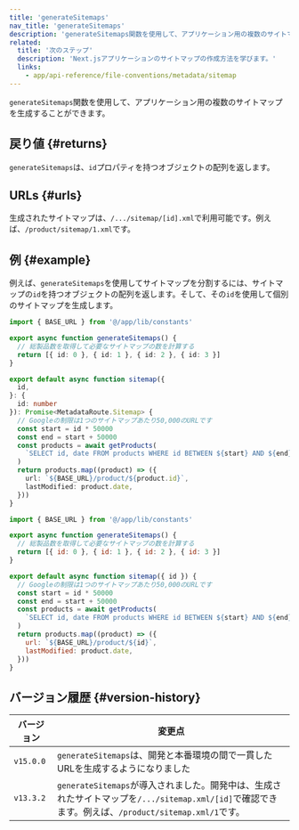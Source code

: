 ```yaml
---
title: 'generateSitemaps'
nav_title: 'generateSitemaps'
description: 'generateSitemaps関数を使用して、アプリケーション用の複数のサイトマップを作成する方法を学びます。'
related:
  title: '次のステップ'
  description: 'Next.jsアプリケーションのサイトマップの作成方法を学びます。'
  links:
    - app/api-reference/file-conventions/metadata/sitemap
---
```


`generateSitemaps`関数を使用して、アプリケーション用の複数のサイトマップを生成することができます。

## 戻り値 {#returns}

`generateSitemaps`は、`id`プロパティを持つオブジェクトの配列を返します。

## URLs {#urls}

生成されたサイトマップは、`/.../sitemap/[id].xml`で利用可能です。例えば、`/product/sitemap/1.xml`です。

## 例 {#example}

例えば、`generateSitemaps`を使用してサイトマップを分割するには、サイトマップの`id`を持つオブジェクトの配列を返します。そして、その`id`を使用して個別のサイトマップを生成します。

<Tabs>
<TabItem value="ts" label="TypeScript">

```ts title="app/product/sitemap.ts" switcher
import { BASE_URL } from '@/app/lib/constants'

export async function generateSitemaps() {
  // 総製品数を取得して必要なサイトマップの数を計算する
  return [{ id: 0 }, { id: 1 }, { id: 2 }, { id: 3 }]
}

export default async function sitemap({
  id,
}: {
  id: number
}): Promise<MetadataRoute.Sitemap> {
  // Googleの制限は1つのサイトマップあたり50,000のURLです
  const start = id * 50000
  const end = start + 50000
  const products = await getProducts(
    `SELECT id, date FROM products WHERE id BETWEEN ${start} AND ${end}`
  )
  return products.map((product) => ({
    url: `${BASE_URL}/product/${product.id}`,
    lastModified: product.date,
  }))
}
```

</TabItem>
<TabItem value="js" label="JavaScript">

```js title="app/product/sitemap.js" switcher
import { BASE_URL } from '@/app/lib/constants'

export async function generateSitemaps() {
  // 総製品数を取得して必要なサイトマップの数を計算する
  return [{ id: 0 }, { id: 1 }, { id: 2 }, { id: 3 }]
}

export default async function sitemap({ id }) {
  // Googleの制限は1つのサイトマップあたり50,000のURLです
  const start = id * 50000
  const end = start + 50000
  const products = await getProducts(
    `SELECT id, date FROM products WHERE id BETWEEN ${start} AND ${end}`
  )
  return products.map((product) => ({
    url: `${BASE_URL}/product/${id}`,
    lastModified: product.date,
  }))
}
```

</TabItem>
</Tabs>

## バージョン履歴 {#version-history}

| バージョン | 変更点                                                                                                                                              |
| ---------- | --------------------------------------------------------------------------------------------------------------------------------------------------- |
| `v15.0.0`  | `generateSitemaps`は、開発と本番環境の間で一貫したURLを生成するようになりました                                                                     |
| `v13.3.2`  | `generateSitemaps`が導入されました。開発中は、生成されたサイトマップを`/.../sitemap.xml/[id]`で確認できます。例えば、`/product/sitemap.xml/1`です。 |
